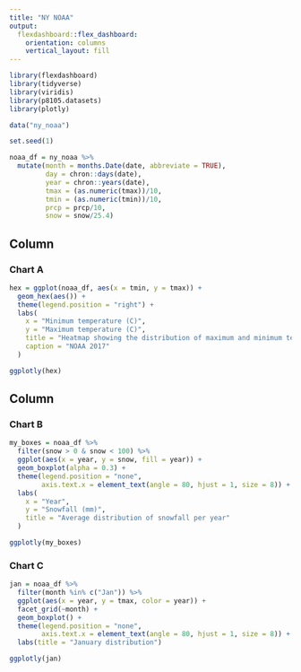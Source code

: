 ```yaml
---
title: "NY NOAA"
output: 
  flexdashboard::flex_dashboard:
    orientation: columns
    vertical_layout: fill
---
```


```r

library(flexdashboard)
library(tidyverse)
library(viridis)
library(p8105.datasets)
library(plotly)

```

```r

data("ny_noaa")

set.seed(1)

noaa_df = ny_noaa %>% 
  mutate(month = months.Date(date, abbreviate = TRUE),
         day = chron::days(date),
         year = chron::years(date),
         tmax = (as.numeric(tmax))/10,
         tmin = (as.numeric(tmin))/10,
         prcp = prcp/10,
         snow = snow/25.4)
```

Column {data-width=650}
-----------------------------------------------------------------------

### Chart A

```r
hex = ggplot(noaa_df, aes(x = tmin, y = tmax)) +
  geom_hex(aes()) +
  theme(legend.position = "right") + 
  labs(
    x = "Minimum temperature (C)",
    y = "Maximum temperature (C)",
    title = "Heatmap showing the distribution of maximum and minimum temperatures",
    caption = "NOAA 2017"
  )

ggplotly(hex)
```

Column {data-width=350}
-----------------------------------------------------------------------

### Chart B

```r
my_boxes = noaa_df %>% 
  filter(snow > 0 & snow < 100) %>% 
  ggplot(aes(x = year, y = snow, fill = year)) +
  geom_boxplot(alpha = 0.3) +
  theme(legend.position = "none", 
        axis.text.x = element_text(angle = 80, hjust = 1, size = 8)) + 
  labs(
    x = "Year",
    y = "Snowfall (mm)",
    title = "Average distribution of snowfall per year"
  )

ggplotly(my_boxes)
```

### Chart C

```r
jan = noaa_df %>% 
  filter(month %in% c("Jan")) %>% 
  ggplot(aes(x = year, y = tmax, color = year)) +
  facet_grid(~month) +
  geom_boxplot() +
  theme(legend.position = "none", 
        axis.text.x = element_text(angle = 80, hjust = 1, size = 8)) + 
  labs(title = "January distribution")

ggplotly(jan)
```

